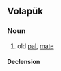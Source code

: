 {{also|bäldadan}}
==Volapük==

===Noun===
{{vo-noun}}

# old [[pal]], [[mate]]

====Declension====
{{vo-decl-noun}}